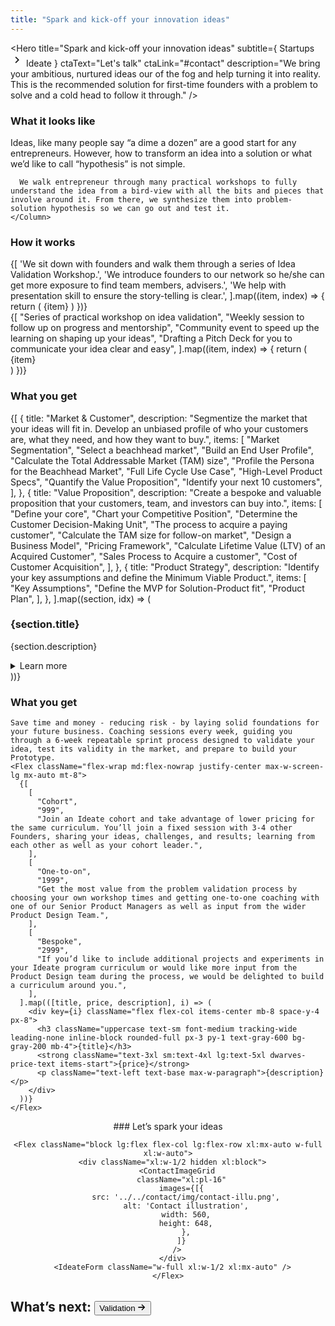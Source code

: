 ```yaml
---
title: "Spark and kick-off your innovation ideas"
---
```


<Hero
  title="Spark and kick-off your innovation ideas"
  subtitle={
    <Flex className="gap-0">
    Startups
      <svg stroke="currentColor" fill="currentColor" stroke-width="0" viewBox="0 0 24 24" height="1.5em" width="1.5em" xmlns="http://www.w3.org/2000/svg"><path d="M8.59 16.34l4.58-4.59-4.58-4.59L10 5.75l6 6-6 6z"></path></svg>
    Ideate
    </Flex>
  }
  ctaText="Let's talk"
  ctaLink="#contact"
  description="We bring your ambitious, nurtured ideas our of the fog and help turning it into reality. This is the recommended solution for first-time founders with a problem to solve and a cold head to follow it through."
/>

<Section fullWidth className="bg-alabaster py-24">
  <Column className="dwarves-container row flex flex-wrap">
    <H3 className="text-heading text-3xl mb-6">What it looks like</H3>
    <Column className="w-full md:max-w-3xl **:text-xl">
      <Paragraph className="!text-2xl font-medium">Ideas, like many people say “a dime a dozen” are a good start for any entrepreneurs. However, how to transform an idea into a solution or what we’d like to call “hypothesis” is not simple.</Paragraph>
      
      We walk entrepreneur through many practical workshops to fully understand the idea from a bird-view with all the bits and pieces that involve around it. From there, we synthesize them into problem-solution hypothesis so we can go out and test it.
    </Column>
  </Column>
</Section>

<Section>
  <Column gap="2xl">
    <H3 className="text-heading text-3xl">
      How it works
    </H3>
    <ColumnsList columns={1}>
      {[
        'We sit down with founders and walk them through a series of Idea Validation Workshop.',
        'We introduce founders to our network so he/she can get more exposure to find team members, advisers.',
        'We help with presentation skill to ensure the story-telling is clear.',
        ].map((item, index) => {
          return (
            <ListItem key={index} className="text-xl max-w-paragraph">
              {item}
            </ListItem>
          )
        })}
    </ColumnsList>
    <div className="flex flex-wrap flex-row">
      {[
        "Series of practical workshop on idea validation",
        "Weekly session to follow up on progress and mentorship",
        "Community event to speed up the learning on shaping up your ideas",
        "Drafting a Pitch Deck for you to communicate your idea clear and easy",
      ].map((item, index) => {
        return (
          <div className="w-full md:w-1/2 lg:w-1/4 p-6">
            <div key={index} className="flex-shrink-0 p-6 bg-alabaster w-full h-full">
              <Paragraph className="text-xl text-center">{item}</Paragraph>
            </div>
          </div>
        )
      })}
    </div>
  </Column>
</Section>

<Section>
  <Column gap="2xl" className="items-center">
    <H3 className="text-heading text-3xl">
      What you get
    </H3>
    <Column>
    <div className="mt-6 lg:flex">
      {[
        {
          title: "Market & Customer",
          description:
            "Segmentize the market that your ideas will fit in. Develop an unbiased profile of who your customers are, what they need, and how they want to buy.",
          items: [
            "Market Segmentation",
            "Select a beachhead market",
            "Build an End User Profile",
            "Calculate the Total Addressable Market (TAM) size",
            "Profile the Persona for the Beachhead Market",
            "Full Life Cycle Use Case",
            "High-Level Product Specs",
            "Quantify the Value Proposition",
            "Identify your next 10 customers",
          ],
        },
        {
          title: "Value Proposition",
          description:
            "Create a bespoke and valuable proposition that your customers, team, and investors can buy into.",
          items: [
            "Define your core",
            "Chart your Competitive Position",
            "Determine the Customer Decision-Making Unit",
            "The process to acquire a paying customer",
            "Calculate the TAM size for follow-on market",
            "Design a Business Model",
            "Pricing Framework",
            "Calculate Lifetime Value (LTV) of an Acquired Customer",
            "Sales Process to Acquire a customer",
            "Cost of Customer Acquisition",
          ],
        },
        {
          title: "Product Strategy",
          description:
            "Identify your key assumptions and define the Minimum Viable Product.",
          items: [
            "Key Assumptions",
            "Define the MVP for Solution-Product fit",
            "Product Plan",
          ],
        },
      ].map((section, idx) => (
        <div key={idx} data-index={idx + 1} className="border-alto mt-8 pt-10 w-full lg:w-1/3 dwarves-steps-item">
          <div className="pr-8">
            <h3 className="text-2xl text-primary leading-tight mb-3">
              {section.title}
            </h3>
            <p className="text-lg text-black mb-3">{section.description}</p>
            <details>
              <summary className="list-none cursor-default text-lg text-primary hover:text-primary-hover pb-4">Learn more</summary>
              <ul className="list-[circle] pl-5 text-gray-600 text-lg">
                {section.items.map((item, i) => (
                  <li key={i} className="mb-1">
                    {item}
                  </li>
                ))}
              </ul>
            </details>
          </div>
        </div>
      ))}
    </div>
    </Column>
  </Column>
</Section>

<Section>
  <Column gap="3xl" className="items-center text-2xl px-4 justify-center max-w-screen-lg mx-auto">
    <H3 className="text-heading text-3xl">
      What you get
    </H3>

    Save time and money - reducing risk - by laying solid foundations for your future business. Coaching sessions every week, guiding you through a 6-week repeatable sprint process designed to validate your idea, test its validity in the market, and prepare to build your Prototype.
    <Flex className="flex-wrap md:flex-nowrap justify-center max-w-screen-lg mx-auto mt-8">
      {[
        [
          "Cohort",
          "999",
          "Join an Ideate cohort and take advantage of lower pricing for the same curriculum. You’ll join a fixed session with 3-4 other Founders, sharing your ideas, challenges, and results; learning from each other as well as your cohort leader.",
        ],
        [
          "One-to-on",
          "1999",
          "Get the most value from the problem validation process by choosing your own workshop times and getting one-to-one coaching with one of our Senior Product Managers as well as input from the wider Product Design Team.",
        ],
        [
          "Bespoke",
          "2999",
          "If you’d like to include additional projects and experiments in your Ideate program curriculum or would like more input from the Product Design team during the process, we would be delighted to build a curriculum around you.",
        ],
      ].map(([title, price, description], i) => (
        <div key={i} className="flex flex-col items-center mb-8 space-y-4 px-8">
          <h3 className="uppercase text-sm font-medium tracking-wide leading-none inline-block rounded-full px-3 py-1 text-gray-600 bg-gray-200 mb-4">{title}</h3>
          <strong className="text-3xl sm:text-4xl lg:text-5xl dwarves-price-text items-start">{price}</strong>
          <p className="text-left text-base max-w-paragraph">{description}</p>
        </div>
      ))}
    </Flex>
</Column>
</Section>

<Hero>
  <Center className="flex flex-col gap-12">
    ### Let’s spark your ideas

    <Flex className="block lg:flex flex-col lg:flex-row xl:mx-auto w-full xl:w-auto">
      <div className="xl:w-1/2 hidden xl:block">
        <ContactImageGrid
          className="xl:pl-16"
          images={[{
            src: '../../contact/img/contact-illu.png',
            alt: 'Contact illustration',
            width: 560,
            height: 648,
            },
          ]}
        />
      </div>
      <IdeateForm className="w-full xl:w-1/2 xl:mx-auto" />
    </Flex>
  </Center>
</Hero>

<Section fullWidth className="bg-foreground py-12">
  <Container className="dwarves-container">
    <h2 className="flex items-center justify-center text-heading text-white text-3xl">
      What’s next:
      <Button variant="link" className="inline items-center text-primary text-3xl" href="/startup/validation">
        Validation
        <svg
          stroke="currentColor"
          fill="currentColor"
          strokeWidth="0"
          viewBox="0 0 16 16"
          className="ml-1"
          height="1em"
          width="1em"
          xmlns="http://www.w3.org/2000/svg"
        >
          <path
            fillRule="evenodd"
            clipRule="evenodd"
            d="M9 13.887l5-5V8.18l-5-5-.707.707 4.146 4.147H2v1h10.44L8.292 13.18l.707.707z"
          ></path>
        </svg>
      </Button>
    </h2>
  </Container>
</Section>
